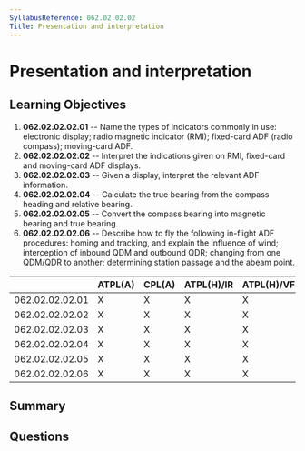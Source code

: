 ```yaml
---
SyllabusReference: 062.02.02.02
Title: Presentation and interpretation
---
```


# Presentation and interpretation

## Learning Objectives

1. **062.02.02.02.01** -- Name the types of indicators commonly in use: electronic
   display; radio magnetic indicator (RMI); fixed-card ADF (radio compass);
   moving-card ADF.
2. **062.02.02.02.02** -- Interpret the indications given on RMI, fixed-card and
   moving-card ADF displays.
3. **062.02.02.02.03** -- Given a display, interpret the relevant ADF information.
4. **062.02.02.02.04** -- Calculate the true bearing from the compass heading and
   relative bearing.
5. **062.02.02.02.05** -- Convert the compass bearing into magnetic bearing and
   true bearing.
6. **062.02.02.02.06** -- Describe how to fly the following in-flight ADF
   procedures: homing and tracking, and explain the influence of wind;
   interception of inbound QDM and outbound QDR; changing from one QDM/QDR to
   another; determining station passage and the abeam point.

|                 | ATPL(A) | CPL(A) | ATPL(H)/IR | ATPL(H)/VFR | CPL(H) | IR  | CBIR(A) |
| --------------- | ------- | ------ | ---------- | ----------- | ------ | --- | ------- |
| 062.02.02.02.01 | X       | X      | X          | X           | X      | X   | X       |
| 062.02.02.02.02 | X       | X      | X          | X           | X      | X   | X       |
| 062.02.02.02.03 | X       | X      | X          | X           | X      | X   | X       |
| 062.02.02.02.04 | X       | X      | X          | X           | X      | X   | X       |
| 062.02.02.02.05 | X       | X      | X          | X           | X      | X   | X       |
| 062.02.02.02.06 | X       | X      | X          | X           | X      | X   | X       |

## Summary

## Questions
